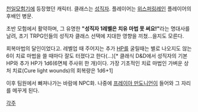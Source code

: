 [[천일모험기]]에 등장했던 캐릭터. 클래스는 [[성직자]]. 플레이어는 [[위스퍼링레인]] 플레이어의 후배인 병문.

초반 모험에서 활약하며, 그 유명한 '''"성직자 1레벨은 치유 마법 못 써요!"'''라는 명대사를 날려, 초기 TRPG인들의 성직자 클래스 선택에 지대한 영향을 끼쳤…을지도 모른다.

회복마법의 달인이었다고. 레벨업 때 주어지는 추가 [[HP]]를 굴릴때는 별로 나오지도 않는 6이 치료 마법을 쓸 때마다 잘도 터졌다고 한다(...)[* 클래식 D&D에서 성직자의 기본 HP와 추가 HP가 1d6(6면체 주사위 한 개)이다. 가장 기초적인 치료 마법인 가벼운 상처 치료(Cure light wounds)의 회복량은 1d6+1]

이후 팀원에서 빠져나가는 바람에 NPC화. 나중에 [[프레이아 만도니언]]이 들어와 그 자리를 메꾸게 된다.

[[각주]]
